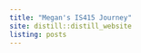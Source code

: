 ```yaml
---
title: "Megan's IS415 Journey"
site: distill::distill_website
listing: posts
---
```

<style>
body {
  background-image:	url("/IS415_bg.png");
  background-position: center center;
  background-repeat: no-repeat;
}

h2:hover {
  color: #fca311;
}
</style>
